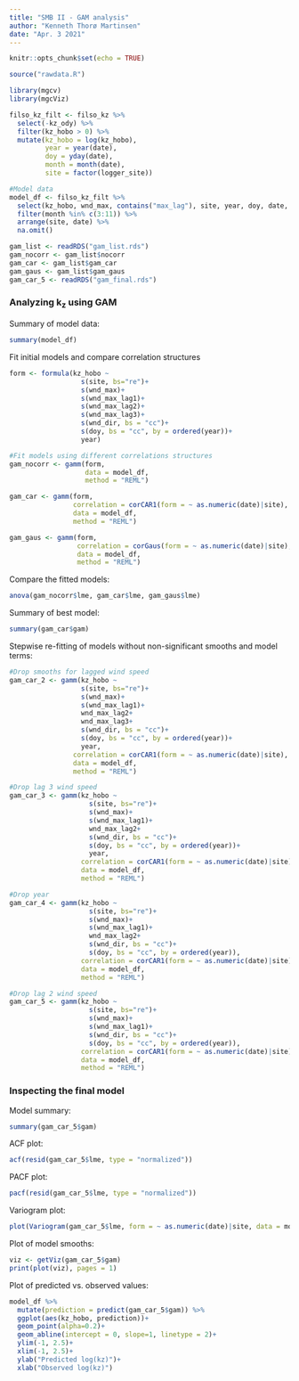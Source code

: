 ```yaml
---
title: "SMB II - GAM analysis"
author: "Kenneth Thorø Martinsen"
date: "Apr. 3 2021"
---
```


```r
knitr::opts_chunk$set(echo = TRUE)

source("rawdata.R")

library(mgcv)
library(mgcViz)

filso_kz_filt <- filso_kz %>% 
  select(-kz_ody) %>% 
  filter(kz_hobo > 0) %>% 
  mutate(kz_hobo = log(kz_hobo),
         year = year(date),
         doy = yday(date),
         month = month(date),
         site = factor(logger_site))

#Model data
model_df <- filso_kz_filt %>% 
  select(kz_hobo, wnd_max, contains("max_lag"), site, year, doy, date, month, wnd_dir) %>% 
  filter(month %in% c(3:11)) %>% 
  arrange(site, date) %>% 
  na.omit()

gam_list <- readRDS("gam_list.rds")
gam_nocorr <- gam_list$nocorr
gam_car <- gam_list$gam_car
gam_gaus <- gam_list$gam_gaus
gam_car_5 <- readRDS("gam_final.rds")
```

### Analyzing k~z~ using GAM

Summary of model data:

```r
summary(model_df)
```

Fit initial models and compare correlation structures

```r
form <- formula(kz_hobo ~ 
                  s(site, bs="re")+
                  s(wnd_max)+
                  s(wnd_max_lag1)+
                  s(wnd_max_lag2)+
                  s(wnd_max_lag3)+
                  s(wnd_dir, bs = "cc")+
                  s(doy, bs = "cc", by = ordered(year))+
                  year)

#Fit models using different correlations structures
gam_nocorr <- gamm(form, 
                   data = model_df, 
                   method = "REML")

gam_car <- gamm(form,
                correlation = corCAR1(form = ~ as.numeric(date)|site), 
                data = model_df, 
                method = "REML")

gam_gaus <- gamm(form, 
                 correlation = corGaus(form = ~ as.numeric(date)|site), 
                 data = model_df, 
                 method = "REML")
```

Compare the fitted models:

```r
anova(gam_nocorr$lme, gam_car$lme, gam_gaus$lme)
```

Summary of best model:

```r
summary(gam_car$gam)
```

Stepwise re-fitting of models without non-significant smooths and model terms:

```r
#Drop smooths for lagged wind speed
gam_car_2 <- gamm(kz_hobo ~ 
                  s(site, bs="re")+
                  s(wnd_max)+
                  s(wnd_max_lag1)+
                  wnd_max_lag2+
                  wnd_max_lag3+
                  s(wnd_dir, bs = "cc")+
                  s(doy, bs = "cc", by = ordered(year))+
                  year,
                correlation = corCAR1(form = ~ as.numeric(date)|site), 
                data = model_df, 
                method = "REML")

#Drop lag 3 wind speed
gam_car_3 <- gamm(kz_hobo ~ 
                    s(site, bs="re")+
                    s(wnd_max)+
                    s(wnd_max_lag1)+
                    wnd_max_lag2+
                    s(wnd_dir, bs = "cc")+
                    s(doy, bs = "cc", by = ordered(year))+
                    year,
                  correlation = corCAR1(form = ~ as.numeric(date)|site), 
                  data = model_df, 
                  method = "REML")

#Drop year
gam_car_4 <- gamm(kz_hobo ~ 
                    s(site, bs="re")+
                    s(wnd_max)+
                    s(wnd_max_lag1)+
                    wnd_max_lag2+
                    s(wnd_dir, bs = "cc")+
                    s(doy, bs = "cc", by = ordered(year)),
                  correlation = corCAR1(form = ~ as.numeric(date)|site), 
                  data = model_df, 
                  method = "REML")

#Drop lag 2 wind speed
gam_car_5 <- gamm(kz_hobo ~ 
                    s(site, bs="re")+
                    s(wnd_max)+
                    s(wnd_max_lag1)+
                    s(wnd_dir, bs = "cc")+
                    s(doy, bs = "cc", by = ordered(year)),
                  correlation = corCAR1(form = ~ as.numeric(date)|site), 
                  data = model_df, 
                  method = "REML")
```

### Inspecting the final model

Model summary:

```r
summary(gam_car_5$gam)
```

ACF plot:

```r
acf(resid(gam_car_5$lme, type = "normalized"))
```

PACF plot:

```r
pacf(resid(gam_car_5$lme, type = "normalized"))
```

Variogram plot:

```r
plot(Variogram(gam_car_5$lme, form = ~ as.numeric(date)|site, data = model_df))
```

Plot of model smooths:

```r
viz <- getViz(gam_car_5$gam)
print(plot(viz), pages = 1)
```

Plot of predicted vs. observed values:

```r
model_df %>% 
  mutate(prediction = predict(gam_car_5$gam)) %>% 
  ggplot(aes(kz_hobo, prediction))+
  geom_point(alpha=0.2)+
  geom_abline(intercept = 0, slope=1, linetype = 2)+
  ylim(-1, 2.5)+
  xlim(-1, 2.5)+
  ylab("Predicted log(kz)")+
  xlab("Observed log(kz)")
```

